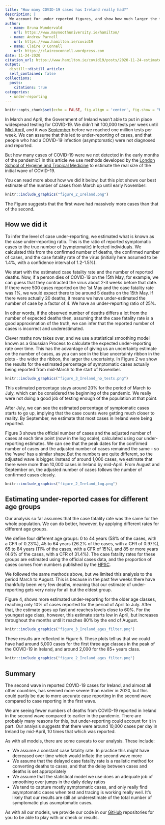 ```yaml
---
title: "How many COVID-19 cases has Ireland really had?"
description: |
  We account for under reported figures, and show how much larger the first wave was compared to the second
author:
  - name: Bruna Wundervald
    url: https://www.maynoothuniversity.ie/hamilton/
  - name: Andrew Parnell
    url: https://www.hamilton.ie/covid19
  - name: Claire O'Connell
    url: https://claireoconnell.wordpress.com
date: 11-24-2020
citation_url: https://www.hamilton.ie/covid19/posts/2020-11-24-estimate-true-number-cases  
output:
  distill::distill_article:
  self_contained: false
collections:
  posts:
    citations: true
categories:
  - under-reporting
---
```


```r
knitr::opts_chunk$set(echo = FALSE, fig.align = 'center', fig.show = "H")
```
In March and April, the Government of Ireland wasn’t able to put in place widespread testing for COVID-19. We didn’t hit 100,000 tests per week until [Mid-April](https://www.gov.ie/en/press-release/1826d2-statement-from-the-national-public-health-emergency-team-tuesday-21-/), and it was [September](https://covid19ireland-geohive.hub.arcgis.com/pages/hospitals-icu--testing) before we reached one million tests per week. 
We can assume that this led to under-reporting of cases, and that people who had a COVID-19 infection (asymptomatic)
were not diagnosed and reported.

But how many cases of COVID-19 were we not detected in the early months of the pandemic? In this article we use methods developed by the [London School of Hygeine and Tropical Medicine](https://researchonline.lshtm.ac.uk/id/eprint/4658145/) to estimate the real size of the initial wave of COVID-19.


You can read more about how we did it below, but this plot shows our best estimate of the number of cases from March up until early November:

```r
knitr::include_graphics("figure_2_Ireland.png")
```

The Figure suggests that the first wave had massively more cases than that of the second.

## How we did it

To infer the level of case under-reporting, we estimated what is known as the case under-reporting ratio. This is the ratio of reported symptomatic cases to the true number of (symptomatic) infected individuals. We calculated this from the confirmed number of deaths, the confirmed number of cases, and the case fatality rate of the virus (initially here assumed to be 1.4\%, with a confidence interval of 1.2-1.5\%).

We start with the estimated case fatality rate and the number of reported deaths. Now, if a person dies of COVID-19 on the 15th May, for example, we can guess that they contracted the virus about 2-3 weeks before that date. If there were 500 cases reported on the 1st May and the case fatality rate was 1%, we would expect there to be around 5 deaths on the 15th May. If there were actually 20 deaths, it means we have under-estimated the number of case by a factor of 4. We have an under-reporting ratio of 25%.

In other words, if the observed number of deaths differs a lot from the number of expected deaths then, assuming that the case fatality rate is a good approximation of the truth, we can infer that the reported number of cases is incorrect and underestimated.

Clever maths now takes over, and we use a statistical smoothing model known as a Gaussian Process to calculate the expected under-reporting rate over time. This has the advantage of giving us an uncertainty estimate on the number of cases, as you can see in the blue uncertainty ribbon in the plots - the wider the ribbon, the larger the uncertainty. In Figure 2 we show the results for the estimated percentage of symptomatic cases actually being reported from mid-March to the start of November.


```r
knitr::include_graphics("figure_3_Ireland_no_tests.png")
```


This estimated percentage stays around 20\% for the period of March to July, which can be considered the beginning of the pandemic. We really were not doing a good job of testing enough of the population at that point.

After July, we can see the estimated percentage of symptomatic cases starts to go up, implying that the case counts were getting much closer to reality. By September, we estimate that most cases in Ireland were being reported.

Figure 3 shows the official number of cases and the adjusted number of cases at each time point (now in the log scale), calculated using our under-reporting estimates. We can see that the peak dates for the confirmed number of cases and the adjusted number of cases remained the same - so the ‘wave’ has a similar shape.But the numbers are quite different, so the adjusted wave is bigger. Instead of around 1,000 cases, we estimate that there were more than 10,000 cases in Ireland by mid-April. From August and September on, the adjusted number of cases follows the number of confirmed cases closely.



```r
knitr::include_graphics("figure_2_Ireland_log.png")
```

## Estimating under-reported cases for different age groups

Our analysis so far assumes that the case fatality rate was the same for the whole population. We can do better, however, by applying different rates for different age groups.

We define four different age groups: 0 to 44 years (58\% of the cases, with 
a CFR of 0.23\%), 45 to 64 years (26.2\% of the cases, with a CFR of 0.97\%),
65 to 84 years (11\% of the cases, with a CFR of 15\%), and 85 or more years (4.6\% of the cases, with a CFR of 31.4\%). The case fatality rates for these
groups are estimated using the official cases data, and the proportion of
cases comes from numbers published by the [HPSC](https://www.hpsc.ie/). 

We followed the same methods above, but we limited this analysis to the period March to August. This is because in the past few weeks there have thankfully been very few deaths, meaning that our estimate of under-reporting gets very noisy for all but the eldest group.

Figure 4, shows more estimated under-reporting for the older age classes, reaching only 10% of cases reported for the period of April to July. After that, the estimate goes up fast and reaches levels close to 60%. For the youngest age class, however, this estimate starts low in April, but increases throughout the months until it reaches 80% by the end of August.





```r
knitr::include_graphics("figure_3_Ireland_ages_filter.png")
```

These results are reflected in Figure 5. These plots tell us that we could have had around 5,000 cases for the first three age classes in the peak of the COVID-19 in Ireland, and around 2,000 for the 85+ years class.

```r
knitr::include_graphics("figure_2_Ireland_ages_filter.png")
```


## Summary
The second wave in reported COVID-19 cases for Ireland, and almost all other countries, has seemed more severe than earlier in 2020, but this could partly be due to more accurate case reporting in the second wave compared to case reporting in the first wave.

We are seeing fewer numbers of deaths from COVID-19 reported in Ireland in the second wave compared to earlier in the pandemic. There are probably many reasons for this, but under-reporting could account for it in part. Our analysis suggests that there were around 10,000 cases per day in Ireland by mid-April, 10 times that which was reported.

As with all models, there are some caveats to our analysis. These include:

- We assume a constant case fatality rate. In practice this might have decreased over time which would inflate the second wave more
- We assume that the delayed case fatality rate is a realistic method for converting deaths to cases, and that the delay between cases and deaths is set appropriately
- We assume that the statistical model we use does an adequate job of smoothing over jumps in the daily delay ratios
- We tend to capture mostly symptomatic cases, and only really find asymptomatic cases when test and tracing is working really well. It's likely that our results are still an underestimate of the total number of symptomatic plus asumptomatic cases.


As with all our models, we provide our code in our [GitHub](https://github.com/hamilton-institute/covid19ireland) repositories for you to be able to play with or check or results.





